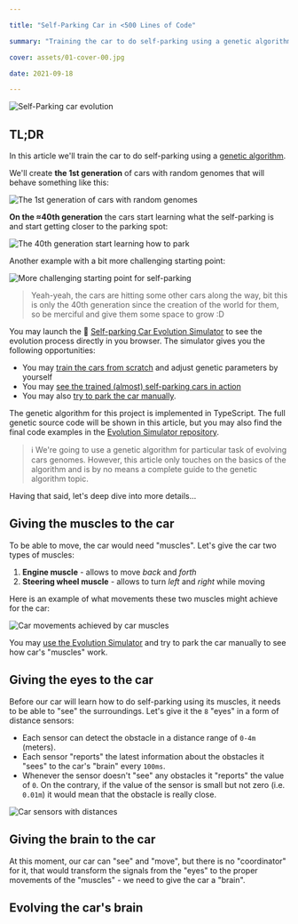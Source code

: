 ```yaml
---

title: "Self-Parking Car in <500 Lines of Code"

summary: "Training the car to do self-parking using a genetic algorithm"

cover: assets/01-cover-00.jpg

date: 2021-09-18

---
```


![Self-Parking car evolution](assets/01-cover-01.jpg)

## TL;DR

In this article we'll train the car to do self-parking using a [genetic algorithm](https://en.wikipedia.org/wiki/Genetic_algorithm).

We'll create **the 1st generation** of cars with random genomes that will behave something like this:

![The 1st generation of cars with random genomes](assets/02-cars-before-01.gif)

**On the ≈40th generation** the cars start learning what the self-parking is and start getting closer to the parking spot:

![The 40th generation start learning how to park](assets/03-car-after-01.gif)

Another example with a bit more challenging starting point:

![More challenging starting point for self-parking](assets/03-car-after-03.gif)

> Yeah-yeah, the cars are hitting some other cars along the way, bit this is only the 40th generation since the creation of the world for them, so be merciful and give them some space to grow :D

You may launch the 🚕 [Self-parking Car Evolution Simulator](https://trekhleb.dev/self-parking-car-evolution) to see the evolution process directly in you browser. The simulator gives you the following opportunities:

- You may [train the cars from scratch](https://trekhleb.dev/self-parking-car-evolution?parking=evolution#/) and adjust genetic parameters by yourself
- You may [see the trained (almost) self-parking cars in action](https://trekhleb.dev/self-parking-car-evolution?parking=automatic#/)
- You may also [try to park the car manually](https://trekhleb.dev/self-parking-car-evolution?parking=manual#/).

The genetic algorithm for this project is implemented in TypeScript. The full genetic source code will be shown in this article, but you may also find the final code examples in the [Evolution Simulator repository](https://github.com/trekhleb/self-parking-car-evolution).

> ℹ️ We're going to use a genetic algorithm for particular task of evolving cars genomes. However, this article only touches on the basics of the algorithm and is by no means a complete guide to the genetic algorithm topic.

Having that said, let's deep dive into more details...

## Giving the muscles to the car

To be able to move, the car would need "muscles". Let's give the car two types of muscles:

1. **Engine muscle** - allows to move *back* and *forth*
2. **Steering wheel muscle** - allows to turn *left* and *right* while moving

Here is an example of what movements these two muscles might achieve for the car:

![Car movements achieved by car muscles](assets/03-car-muscles-01.gif)

You may [use the Evolution Simulator](https://trekhleb.dev/self-parking-car-evolution?parking=manual#/) and try to park the car manually to see how car's "muscles" work.

## Giving the eyes to the car

Before our car will learn how to do self-parking using its muscles, it needs to be able to "see" the surroundings. Let's give it the `8` "eyes" in a form of distance sensors:

- Each sensor can detect the obstacle in a distance range of `0-4m` (meters).
- Each sensor "reports" the latest information about the obstacles it "sees" to the car's "brain" every `100ms`.
- Whenever the sensor doesn't "see" any obstacles it "reports" the value of `0`. On the contrary, if the value of the sensor is small but not zero (i.e. `0.01m`) it would mean that the obstacle is really close.

![Car sensors with distances](assets/04-sensors-01.jpg)

## Giving the brain to the car

At this moment, our car can "see" and "move", but there is no "coordinator" for it, that would transform the signals from the "eyes" to the proper movements of the "muscles" - we need to give the car a "brain".

## Evolving the car's brain
